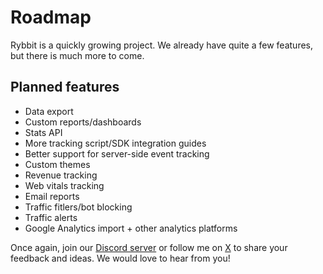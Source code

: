 # Roadmap

Rybbit is a quickly growing project. We already have quite a few features, but there is much more to come.

## Planned features

- Data export
- Custom reports/dashboards
- Stats API
- More tracking script/SDK integration guides
- Better support for server-side event tracking
- Custom themes
- Revenue tracking
- Web vitals tracking
- Email reports
- Traffic fitlers/bot blocking
- Traffic alerts
- Google Analytics import + other analytics platforms


Once again, join our [Discord server](https://discord.gg/DEhGb4hYBj) or follow me on [X](https://x.com/yang_frog) to share your feedback and ideas. We would love to hear from you!
